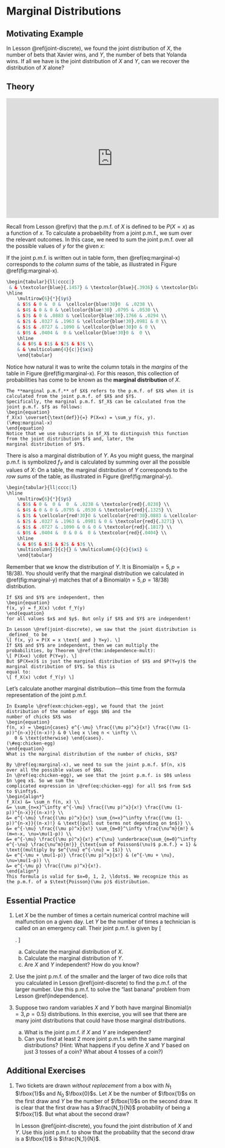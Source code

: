 # Marginal Distributions {#marginal-discrete}

## Motivating Example {-}

In Lesson \@ref(joint-discrete), we found the joint distribution of $X$, the number of bets that Xavier wins, and 
$Y$, the number of bets that Yolanda wins. If all we have is the joint distribution of $X$ and $Y$, can we recover the 
distribution of $X$ alone?


## Theory {-}

<iframe width="560" height="315" src="https://www.youtube.com/embed/cMgjahoMGrw" frameborder="0" allow="accelerometer; autoplay; encrypted-media; gyroscope; picture-in-picture" allowfullscreen></iframe>

Recall from Lesson \@ref(rv) that the p.m.f. of $X$ is defined to be $P(X = x)$ as a function of $x$. 
To calculate a probaebility from a joint p.m.f., we sum over the relevant outcomes. 
In this case, we need to sum the joint p.m.f. over all the possible values of $y$ for the 
given $x$:
\begin{equation} 
P(X = x) = \sum_y f(x, y).
(\#eq:marginal-x-example)
\end{equation}

If the joint p.m.f. is written out in table form, then \@ref(eq:marginal-x) corresponds to the _column sums_
of the table, as illustrated in Figure \@ref(fig:marginal-x).
```r
\begin{tabular}{ll|cccc|}
 & & \textcolor{blue}{.1457} & \textcolor{blue}{.3936} & \textcolor{blue}{.3542} & \textcolor{blue}{.1062} \\
\hline
	\multirow{6}{*}{$y$} 
	& $5$ & 0 &  0 &  \cellcolor{blue!30}0  & .0238 \\
	& $4$ & 0 & 0 & \cellcolor{blue!30} .0795 & .0530 \\
	& $3$ & 0 & .0883 & \cellcolor{blue!30}.1766 & .0294 \\
	& $2$ & .0327 & .1963 & \cellcolor{blue!30}.0981 & 0 \\
	& $1$ & .0727 & .1090 & \cellcolor{blue!30}0 & 0 \\
	& $0$ & .0404 &  0 & \cellcolor{blue!30}0 &  0 \\
	\hline
	& & $0$ & $1$ & $2$ & $3$ \\
	& & \multicolumn{4}{c|}{$x$} 
	\end{tabular}
```

Notice how natural it was to write the column totals in the _margins_ of the table in Figure \@ref(fig:marginal-x). For this 
reason, this collection of probabilities has come to be known as the **marginal distribution** of $X$.

```definition
The **marginal p.m.f.** of $X$ refers to the p.m.f. of $X$ when it is calculated from the joint p.m.f. of $X$ and $Y$. 
Specifically, the marginal p.m.f. $f_X$ can be calculated from the joint p.m.f. $f$ as follows:
\begin{equation} 
f_X(x) \overset{\text{def}}{=} P(X=x) = \sum_y f(x, y).
(\#eq:marginal-x)
\end{equation}
Notice that we use subscripts in $f_X$ to distinguish this function from the joint distribution $f$ and, later, the 
marginal distribution of $Y$.
```

There is also a marginal distribution of $Y$. As you might guess, the marginal p.m.f. is 
symbolized $f_Y$ and is calculated by summing over all the possible values of $X$:
\begin{equation} 
f_Y(y) \overset{\text{def}}{=} P(Y=y) = \sum_x f(x, y).
(\#eq:marginal-y)
\end{equation}
On a table, the marginal distribution of $Y$ corresponds to the _row sums_ of the table,
as illustrated in Figure \@ref(fig:marginal-y).

```r
\begin{tabular}{ll|cccc|l}
\hline
	\multirow{6}{*}{$y$} 
	& $5$ & 0 &  0 &  0  & .0238 & \textcolor{red}{.0238} \\
	& $4$ & 0 & 0 & .0795 & .0530 & \textcolor{red}{.1325} \\
	& $3$ & \cellcolor{red!30}0 & \cellcolor{red!30}.0883 & \cellcolor{red!30}.1766 & \cellcolor{red!30}.0294 & \textcolor{red}{.2943} \\
	& $2$ & .0327 & .1963 & .0981 & 0 & \textcolor{red}{.3271} \\
	& $1$ & .0727 & .1090 & 0 & 0 & \textcolor{red}{.1817} \\
	& $0$ & .0404 &  0 & 0 &  0 & \textcolor{red}{.0404} \\
	\hline
	& & $0$ & $1$ & $2$ & $3$ \\
	\multicolumn{2}{c}{} & \multicolumn{4}{c}{$x$} &
	\end{tabular}
```

Remember that we know the distribution of $Y$. It is $\text{Binomial}(n=5, p=18/38)$. You 
should verify that the marginal distribution we calculated in \@ref(fig:marginal-y) matches 
that of a $\text{Binomial}(n=5, p=18/38)$ distribution.

```theorem
If $X$ and $Y$ are independent, then 
\begin{equation}
f(x, y) = f_X(x) \cdot f_Y(y)
\end{equation}
for all values $x$ and $y$. But only if $X$ and $Y$ are independent!
```

```proof
In Lesson \@ref(joint-discrete), we saw that the joint distribution is _defined_ to be 
\[ f(x, y) = P(X = x \text{ and } Y=y). \]
If $X$ and $Y$ are independent, then we can multiply the probabilities, by Theorem \@ref(thm:independence-mult):
\[ P(X=x) \cdot P(Y=y). \]
But $P(X=x)$ is just the marginal distribution of $X$ and $P(Y=y)$ the marginal distribution of $Y$. So this is 
equal to:
\[ f_X(x) \cdot f_Y(y) \]
```


Let's calculate another marginal distribution---this time from the formula representation of the joint p.m.f.

```example
In Example \@ref(exm:chicken-egg), we found that the joint distribution of the number of eggs $N$ and the 
number of chicks $X$ was
\begin{equation}
f(n, x) = \begin{cases} e^{-\mu} \frac{(\mu p)^x}{x!} \frac{(\mu (1-p))^{n-x}}{(n-x)!} & 0 \leq x \leq n < \infty \\
   0 & \text{otherwise} \end{cases}.
(\#eq:chicken-egg)
\end{equation}
What is the marginal distribution of the number of chicks, $X$?
```

```solution
By \@ref(eq:marginal-x), we need to sum the joint p.m.f. $f(n, x)$ over all the possible values of $N$. 
In \@ref(eq:chicken-egg), we see that the joint p.m.f. is $0$ unless $n \geq x$. So we sum the 
complicated expression in \@ref(eq:chicken-egg) for all $n$ from $x$ to $\infty$.
\begin{align*}
f_X(x) &= \sum_n f(n, x) \\
&= \sum_{n=x}^\infty e^{-\mu} \frac{(\mu p)^x}{x!} \frac{(\mu (1-p))^{n-x}}{(n-x)!} \\
&= e^{-\mu} \frac{(\mu p)^x}{x!} \sum_{n=x}^\infty \frac{(\mu (1-p))^{n-x}}{(n-x)!} & \text{(pull out terms not depending on $n$)} \\
&= e^{-\mu} \frac{(\mu p)^x}{x!} \sum_{m=0}^\infty \frac{\nu^m}{m!} & (m=n-x, \nu=\mu(1-p)) \\
&= e^{-\mu} \frac{(\mu p)^x}{x!} e^{\nu} \underbrace{\sum_{m=0}^\infty e^{-\nu} \frac{\nu^m}{m!}}_{\text{sum of Poisson$(\nu)$ p.m.f.} = 1} & \text{(multiply by $e^{\nu} e^{-\nu} = 1$)} \\
&= e^{-\mu + \mu(1-p)} \frac{(\mu p)^x}{x!} & (e^{-\mu + \nu}, \nu=\mu(1-p)) \\
&= e^{-\mu p} \frac{(\mu p)^x}{x!}.
\end{align*}
This formula is valid for $x=0, 1, 2, \ldots$. We recognize this as the p.m.f. of a $\text{Poisson}(\mu p)$ distribution.
```


## Essential Practice {-}

1. Let $X$ be the number of times a certain numerical control 
machine will malfunction on a given day. Let $Y$ be the number of times 
a technician is called on an emergency call. Their joint p.m.f. is given by 
\[ \begin{array}{rr|cccc}
  & 5 & 0 & .20 & .10  \\
y & 3 & .05 & .10 & .35  \\
  & 1 & .05 & .05 & .10 \\
\hline
& & 1 & 2 & 3\\
& &  & x
\end{array}. \]
    a. Calculate the marginal distribution of $X$.
    b. Calculate the marginal distribution of $Y$.
    c. Are $X$ and $Y$ independent? How do you know?
    
2. Use the joint p.m.f. of the smaller and the larger of two dice rolls that you calculated in 
Lesson \@ref(joint-discrete) to find the p.m.f. of the larger number. Use this p.m.f. to 
solve the "last banana" problem from Lesson \@ref(independence).

3. Suppose two random variables $X$ and $Y$ both have marginal $\text{Binomial}(n=3, p=0.5)$ 
distributions. In this exercise, you will see that there are many joint distributions that could 
have those marginal distributions.
    a. What is the joint p.m.f. if $X$ and $Y$ are independent?
    b. Can you find at least 2 more joint p.m.f.s with the same marginal distributions?
    (Hint: What happens if you define $X$ and $Y$ based on just 3 tosses of a coin? What about 4 tosses of a coin?)

## Additional Exercises {-}

1. Two tickets are drawn _without replacement_ from a box with $N_1$ $\fbox{1}$s and $N_0$ $\fbox{0}$s. 
Let $X$ be the number of $\fbox{1}$s on the first draw and $Y$ be the number of $\fbox{1}$s on the second draw. 
It is clear that the first draw has a $\frac{N_1}{N}$ probability of being a $\fbox{1}$. But what about the 
second draw?

    In Lesson \@ref(joint-discrete), you found the joint distribution of $X$ and $Y$. Use this joint p.m.f. to show 
that the probability that the second draw is a $\fbox{1}$ is $\frac{N_1}{N}$.
